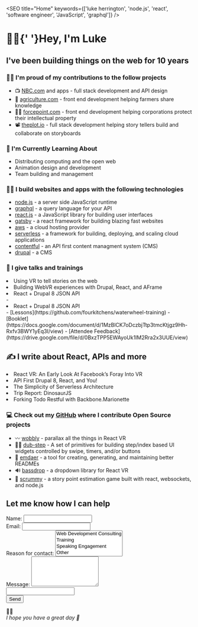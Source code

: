 

<SEO title="Home" keywords={['luke herrington', 'node.js', 'react', 'software engineer', 'JavaScript', 'graphql']} />

<div style={{textAlign: 'center'}}>
  <h1 style={{ margin: '50px 0', fontSize: '60px'}}>👋🏻{'  '}<span className="gradient-text">Hey, I'm Luke</span></h1>
  <h2>I've been building things on the web for 10 years</h2>
</div>

<div style={{ maxWidth: '300px', margin: '3.45rem auto' }}>
  <LukeImage />
</div>

### 💪🏻 I'm proud of my contributions to the follow projects
- 📺 [NBC.com](https://nbc.com) and apps - full stack development and API design
- 🌽 [agriculture.com](https://www.agriculture.com/) - front end development helping farmers share knowledge 
- 🕵🏻‍ [forcepoint.com](https://www.forcepoint.com/) - front end development helping corporations protect their intellectual property
- 📽️ [theplot.io](http://theplot.io) - full stack development helping story tellers build and collaborate on storyboards

### 🧐 I'm Currently Learning About
- Distributing computing and the open web
- Animation design and development
- Team building and management

### 👨‍🔧 I build websites and apps with the following technologies
- [node.js](https://nodejs.org) - a server side JavaScript runtime
- [graphql](http://graphql.org) - a query language for your API
- [react.js](https://reactjs.org) - a JavaScript library for building user interfaces
- [gatsby](https://gatsbyjs.org) - a react framework for building blazing fast websites
- [aws](https://aws.amazon.com/) - a cloud hosting provider
- [serverless](http://serverless.com/) - a framework for building, deploying, and scaling cloud applications
- [contentful](https://contentful.com) - an API first content managment system (CMS)
- [drupal](http://www.drupal.com/) - a CMS

### 📣 I give talks and trainings
<Li label="2018" link="https://www.youtube.com/watch?v=ueZtczrQO-8">Using VR to tell stories on the web</Li>
<Li label="2017" link="https://www.youtube.com/watch?v=q6iyiPaGXFo">Building WebVR experiences with Drupal, React, and AFrame</Li>
<Li label="2016" link="https://github.com/fourkitchens/waterwheel-training">React + Drupal 8 JSON API</Li>
  - <Li label="2016" link="https://github.com/fourkitchens/waterwheel-training">React + Drupal 8 JSON API</Li>
  - [Lessons](https://github.com/fourkitchens/waterwheel-training)
  - [Booklet](https://docs.google.com/document/d/1MzBlCK7oDczbjTtp3tmcKtjgz9Hh-Rxfv3BWY1yEq3I/view)
  - [Attendee Feedback](https://drive.google.com/file/d/0BxzTPP5EWAyoUk1IM2Rra2x3UUE/view)

## ✍️ I write about React, APIs and more
<Li label="2017" link="https://www.fourkitchens.com/blog/development/react-vr-early-look-facebooks-foray-vr/">React VR: An Early Look At Facebook’s Foray Into VR</Li>
<Li label="2017" link="https://www.fourkitchens.com/blog/events/api-first-drupal-8-react-and-you/">API First Drupal 8, React, and You!</Li>
<Li label="2016" link="https://www.fourkitchens.com/blog/development/the-simplicity-of-serverless-architecture/">The Simplicity of Serverless Architecture</Li>
<Li label="2016" link="https://www.fourkitchens.com/blog/article/trip-report-dinosaurjs/">Trip Report: DinosaurJS</Li>
<Li label="2015" link="https://www.gizra.com/content/restful-backbone-marionette/">Forking Todo Restful with Backbone.Marionette</Li>

### 💻 Check out my [GitHub](https://github.com/infiniteluke) where I contribute Open Source projects
- 〰️ [wobbly](https://github.com/infiniteluke/wobbly) - parallax all the things in React VR
- 🕺🏻 [dub-step](https://github.com/infiniteluke/dub-step) - A set of primitives for building step/index based UI widgets controlled by swipe, timers, and/or buttons
- 📓 [emdaer](https://github.com/emdaer/emdaer) - a tool for creating, generating, and maintaining better READMEs
- 🔊 [bassdrop](https://github.com/infiniteluke/bassdrop) - a dropdown library for React VR
- 🎴 [scrummy](http://www.playscrummy.com/) - a story point estimation game built with react, websockets, and node.js

<h2 style={{ textAlign: 'center', marginTop: '60px' }}>Let me know how I can help</h2>
<form name="contact" netlify-honeypot="bot" method="POST" data-netlify="true" style={{ maxWidth: '400px', margin: '0 auto', display: 'flex', flexDirection: 'column' }}>
  <div class="form-field">
    <label htmlFor="name">Name:</label>
    <input style={{ display: 'block' }} type="text" name="name" />   
  </div>
  <div class="form-field">
    <label htmlFor="email">Email:</label>
    <input style={{ display: 'block' }} type="email" name="email" />
  </div>
  <div class="form-field">
    <label htmlFor="role[]">Reason for contact:</label>
    <select style={{ display: 'block' }} name="role[]" multiple>
      <option value="dev">Web Development Consulting</option>
      <option value="training">Training</option>
      <option value="speaking">Speaking Engagement</option>
      <option value="other">Other</option>
    </select>
  </div>
  <div class="form-field">
    <label htmlFor="message">Message:</label>
    <textarea rows="5" style={{ display: 'block' }} name="message"></textarea>
  </div>
  <input style={{ display: 'none' }} type="text" name="bot" />   
  <div class="form-field">
    <button type="submit">Send</button>
  </div>
</form>
<div style={{fontSize: '5rem', paddingTop: '100px', 'textAlign': 'center' }}>👋🏻</div>
<footer style={{textAlign:'center', margin: '100px 0 100px 0'}}><i>I hope you have a great day 💛</i></footer>
